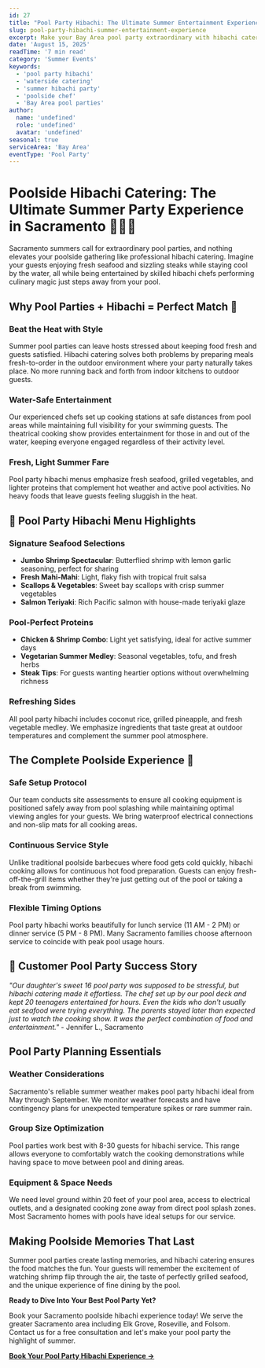 ```yaml
---
id: 27
title: "Pool Party Hibachi: The Ultimate Summer Entertainment Experience"
slug: pool-party-hibachi-summer-entertainment-experience
excerpt: Make your Bay Area pool party extraordinary with hibachi catering. Waterside dining, fresh seafood, and interactive cooking entertainment for the perfect summer celebration.
date: 'August 15, 2025'
readTime: '7 min read'
category: 'Summer Events'
keywords:
  - 'pool party hibachi'
  - 'waterside catering'
  - 'summer hibachi party'
  - 'poolside chef'
  - 'Bay Area pool parties'
author:
  name: 'undefined'
  role: 'undefined'
  avatar: 'undefined'
seasonal: true
serviceArea: 'Bay Area'
eventType: 'Pool Party'
---
```


# Poolside Hibachi Catering: The Ultimate Summer Party Experience in Sacramento 🏊‍♀️🍤

Sacramento summers call for extraordinary pool parties, and nothing elevates your poolside gathering like professional hibachi catering. Imagine your guests enjoying fresh seafood and sizzling steaks while staying cool by the water, all while being entertained by skilled hibachi chefs performing culinary magic just steps away from your pool.

## Why Pool Parties + Hibachi = Perfect Match 🌊

### Beat the Heat with Style

Summer pool parties can leave hosts stressed about keeping food fresh and guests satisfied. Hibachi catering solves both problems by preparing meals fresh-to-order in the outdoor environment where your party naturally takes place. No more running back and forth from indoor kitchens to outdoor guests.

### Water-Safe Entertainment

Our experienced chefs set up cooking stations at safe distances from pool areas while maintaining full visibility for your swimming guests. The theatrical cooking show provides entertainment for those in and out of the water, keeping everyone engaged regardless of their activity level.

### Fresh, Light Summer Fare

Pool party hibachi menus emphasize fresh seafood, grilled vegetables, and lighter proteins that complement hot weather and active pool activities. No heavy foods that leave guests feeling sluggish in the heat.

## 🦐 Pool Party Hibachi Menu Highlights

### Signature Seafood Selections

- **Jumbo Shrimp Spectacular**: Butterflied shrimp with lemon garlic seasoning, perfect for sharing
- **Fresh Mahi-Mahi**: Light, flaky fish with tropical fruit salsa
- **Scallops & Vegetables**: Sweet bay scallops with crisp summer vegetables
- **Salmon Teriyaki**: Rich Pacific salmon with house-made teriyaki glaze

### Pool-Perfect Proteins

- **Chicken & Shrimp Combo**: Light yet satisfying, ideal for active summer days
- **Vegetarian Summer Medley**: Seasonal vegetables, tofu, and fresh herbs
- **Steak Tips**: For guests wanting heartier options without overwhelming richness

### Refreshing Sides

All pool party hibachi includes coconut rice, grilled pineapple, and fresh vegetable medley. We emphasize ingredients that taste great at outdoor temperatures and complement the summer pool atmosphere.

## The Complete Poolside Experience 🎪

### Safe Setup Protocol

Our team conducts site assessments to ensure all cooking equipment is positioned safely away from pool splashing while maintaining optimal viewing angles for your guests. We bring waterproof electrical connections and non-slip mats for all cooking areas.

### Continuous Service Style

Unlike traditional poolside barbecues where food gets cold quickly, hibachi cooking allows for continuous hot food preparation. Guests can enjoy fresh-off-the-grill items whether they're just getting out of the pool or taking a break from swimming.

### Flexible Timing Options

Pool party hibachi works beautifully for lunch service (11 AM - 2 PM) or dinner service (5 PM - 8 PM). Many Sacramento families choose afternoon service to coincide with peak pool usage hours.

## 🌟 Customer Pool Party Success Story

_"Our daughter's sweet 16 pool party was supposed to be stressful, but hibachi catering made it effortless. The chef set up by our pool deck and kept 20 teenagers entertained for hours. Even the kids who don't usually eat seafood were trying everything. The parents stayed later than expected just to watch the cooking show. It was the perfect combination of food and entertainment."_ - Jennifer L., Sacramento

## Pool Party Planning Essentials

### Weather Considerations

Sacramento's reliable summer weather makes pool party hibachi ideal from May through September. We monitor weather forecasts and have contingency plans for unexpected temperature spikes or rare summer rain.

### Group Size Optimization

Pool parties work best with 8-30 guests for hibachi service. This range allows everyone to comfortably watch the cooking demonstrations while having space to move between pool and dining areas.

### Equipment & Space Needs

We need level ground within 20 feet of your pool area, access to electrical outlets, and a designated cooking zone away from direct pool splash zones. Most Sacramento homes with pools have ideal setups for our service.

## Making Poolside Memories That Last

Summer pool parties create lasting memories, and hibachi catering ensures the food matches the fun. Your guests will remember the excitement of watching shrimp flip through the air, the taste of perfectly grilled seafood, and the unique experience of fine dining by the pool.

**Ready to Dive Into Your Best Pool Party Yet?**

Book your Sacramento poolside hibachi experience today! We serve the greater Sacramento area including Elk Grove, Roseville, and Folsom. Contact us for a free consultation and let's make your pool party the highlight of summer.

[**Book Your Pool Party Hibachi Experience →**](#contact)